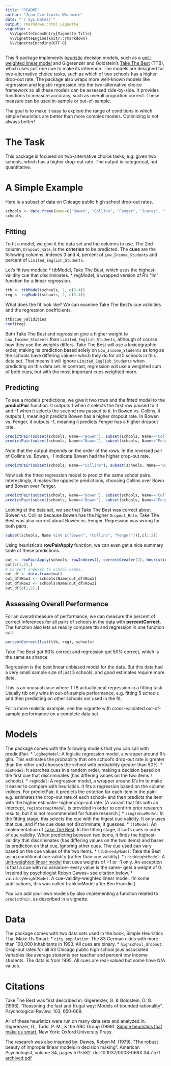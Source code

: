 ```yaml
---
title: "README"
author: "Jean Czerlinski Whitmore"
date: "`r Sys.Date()`"
output: rmarkdown::html_vignette
vignette: >
  %\VignetteIndexEntry{Vignette Title}
  %\VignetteEngine{knitr::rmarkdown}
  %\VignetteEncoding{UTF-8}
---
```


<!-- Copy & paste & alter from ../README.Rmd 
     * Changed header to produce vignette, not github markdown.
     * Removed installation info.
-->

This R package implements [heuristic](http://en.wikipedia.org/wiki/Heuristic) decision models, such as a [unit-weighted linear model](http://en.wikipedia.org/wiki/Unit-weighted_regression) and Gigerenzer and Goldstein's [Take The Best](http://en.wikipedia.org/wiki/Take-the-best_heuristic) (TTB), which uses just one cue to make its inference.  The models are designed for two-alternative choice tasks, such as which of two schools has a higher drop-out rate.  The package also wraps more well-known models like regression and logistic regression into the two-alternative choice framework so all these models can be assessed side-by-side.  It provides functions to measure accuracy, such as overall proportion correct.  These measure can be used in-sample or out-of-sample.

The goal is to make it easy to explore the range of conditions in which simple heuristics are better than more complex models.  Optimizing is not always better!

# The Task

This package is focused on two-alternative choice tasks, e.g. given two schools, which has a higher drop-out rate.  The output is categorical, not quantitative.

# A Simple Example

Here is a subset of data on Chicago public high school drop-out rates.

```r
schools <- data.frame(Name=c("Bowen", "Collins", "Fenger", "Juarez", "Young"), Dropout_Rate=c(25.5, 11.8, 28.7, 21.6, 4.5), Low_Income_Students=c(82.5, 88.8, 63.2, 84.5, 30.3), Limited_English_Students=c(11.4, 0.1, 0, 28.3, 0.1))
schools
```

## Fitting

To fit a model, we give it the data set and the columns to use.  The 2nd column, `Dropout_Rate`, is the __criterion__ to be predicted.  The __cues__ are the following columns, indexes 3 and 4, percent of `Low_Income_Students` and percent of `Limited_English_Students`.

Let's fit two models:
* ttbModel, Take The Best, which uses the highest-validity cue that discriminates.
* regModel, a wrapped version of R's "lm" function for a linear regression.

```r
ttb <- ttbModel(schools, 2, c(3:4))
reg <- regModel(schools, 2, c(3:4))
```

What does the fit look like?  We can examine Take The Best's cue validities and the regression coefficients.
```r
ttb$cue_validities
coef(reg)
```
Both Take The Best and regression give a higher weight to `Low_Income_Students` than `Limited_English_Students`, although of course how they use the weights differs.  Take The Best will use a lexicographic order, making its prediction based solely on `Low_Income_Students` as long as the schools have differing values-- which they do for all 5 schools in this data set.  That means it will ignore `Limited_English_Students` when predicting on this data set.  In contrast, regression will use a weighted sum of both cues, but with the most important cues weighted more.  

## Predicting

To see a model's predictions, we give it two rows and the fitted model to the __predictPair__ function.  It outputs 1 when it selects the first row passed to it and -1 when it selects the second row passed to it.  In Bowen vs. Collins, it outputs 1, meaning it predicts Bowen has a higher dropout rate.  In Bowen vs. Fenger, it outputs -1, meaning it predicts Fenger has a higher dropout rate.
```r
predictPair(subset(schools, Name=="Bowen"), subset(schools, Name=="Collins"), ttb)
predictPair(subset(schools, Name=="Bowen"), subset(schools, Name=="Fenger"), ttb)
```

Note that the output depends on the order of the rows.  In the reversed pair of Collins vs. Bowen, -1 indicate Bowen had the higher drop-out rate.
```r
predictPair(subset(schools, Name=="Collins"), subset(schools, Name=="Bowen"), ttb)
```


Now ask the fitted regression model to predict the same school pairs.  Interestingly, it makes the opposite predictions, choosing Collins over Bown and Bowen over Fenger.
```r
predictPair(subset(schools, Name=="Bowen"), subset(schools, Name=="Collins"), reg)
predictPair(subset(schools, Name=="Bowen"), subset(schools, Name=="Fenger"), reg)
```

Looking at the data set, we see that Take The Best was correct about Bowen vs. Collins because Bowen has the higher `Dropout_Rate`.  Take The Best was also correct about Bowen vs. Fenger.  Regression was wrong for both pairs.
```r
subset(schools, Name %in% c("Bowen", "Collins", "Fenger"))[,c(1:2)]
```

Using heuristica's __rowPairApply__ function, we can even get a nice summary table of these predictions.
```r
out <- rowPairApply(schools, rowIndexes(), correctGreater(2), heuristics(ttb, reg))
out[c(1,2),]
# Convert indexes to school names.
out_df <- data.frame(out)
out_df$Row1 <- schools$Name[out_df$Row1]
out_df$Row2 <- schools$Name[out_df$Row2]
out_df[c(1,2),]
```


## Assessing Overall Performance

For an overall measure of performance, we can measure the percent of correct inferences for all pairs of schools in the data with __percentCorrect__.  The function also lets us readily compare ttb and regression in one function call.
```r
percentCorrect(list(ttb, reg), schools)
```

Take The Best got 60% correct and regression got 50% correct, which is the same as chance.

Regression is the best linear unbiased model for the data.  But this data had a very small sample size of just 5 schools, and good estimates require more data.

This is an unusual case where TTB actually beat regression in a fitting task.  Usually ttb only wins in out-of-sample performance, e.g. fitting 5 schools and then predicting on other schools not used in the fit.

For a more realistic example, see the vignette with cross-validated out-of-sample performance on a complete data set.

# Models

The package comes with the following models that you can call with predictPair.
* `logRegModel`: A logistic regression model, a wrapper around R's glm.  This estimates the probability that one school's drop-out rate is greater than the other and chooses the school with probability greater than 50%.
* `minModel`: It searches cues in a random order, making a decision based on the first cue that discriminates (has differing values on the two items / schools).
* `regModel`: A regression model, a wrapper around R's lm to make it easier to compare with heuristics.  It fits a regression based on the column indices.  For predictPair, it predicts the criterion for each item in the pair-- e.g. estimates the drop-out rate of each school-- and then predicts the item with the higher estimate-- higher drop-out rate.  (A variant that fits with an intercept, `regInterceptModel`, is provided in order to confirm prior research results, but it is not recommended for future research.)
* `singleCueModel`: In the fitting stage, this selects the cue with the higest cue validity.  It only uses that cue, and if the cue does not discriminate, it guesses.
* `ttbModel`: An implementation of [Take The Best](http://en.wikipedia.org/wiki/Take-the-best_heuristic). In the fitting stage, it sorts cues in order of cue validity.  When predicting between two items, it finds the highest-validity that discriminates (has differing values on the two items) and bases its prediction on that cue, ignoring other cues.  The cue used can vary based on the cue values of the two items.
* `ttbGreedyModel`: Take the Best using conditional cue validity (rather than cue validity).
* `unitWeightModel`: A [unit-weighted linear model](http://en.wikipedia.org/wiki/Unit-weighted_regression) that uses weights of +1 or -1 only.  An exception is that a cue with no variance-- every value is the same-- gets a weight of 0.  Inspired by psychologist Robyn Dawes-- see citation below.
* `validityWeightModel`: A cue-validity-weighted linear model.  (In some publications, this was called franklinModel after Ben Franklin.)

You can add your own models by also implementing a function related to `predictPair`, as described in a vignette.

# Data

The package comes with two data sets used in the book, Simple Heuristics That Make Us Smart.
* `city_population`:  The 83 German cities with more than 100,000 inhabitants in 1993.  All cues are binary.
* `highschool_dropout`: Drop-out rates for all 63 Chicago public high school plus associated variables like average students per teacher and percent low income students.  The data is
from 1995.  All cues are real-valued but some have N/A values.

# Citations

Take The Best was first described in:
Gigerenzer, G. & Goldstein, D. G. (1996). "Reasoning the fast and frugal way: Models of bounded rationality". Psychological Review, 103, 650-669.

All of these heuristics were run on many data sets and analyzed in:
Gigerenzer, G., Todd, P. M., & the ABC Group (1999). [Simple heuristics that make us smart.](http://www.amazon.com/Simple-Heuristics-That-Make-Smart/dp/0195143817) New York: Oxford University Press. 

The research was also inspried by:
Dawes, Robyn M. (1979). "The robust beauty of improper linear models in decision making". American Psychologist, volume 34, pages 571-582. doi:10.1037/0003-066X.34.7.571 [archived pdf](http://www.cmu.edu/dietrich/sds/docs/dawes/the-robust-beauty-of-improper-linear-models-in-decision-making.pdf)


